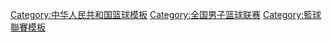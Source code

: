 {{template category|topic=[[全國男子籃球聯賽|全國男子籃球聯賽]]}}
[[Category:中华人民共和国篮球模板|Category:中华人民共和国篮球模板]]
[[Category:全国男子篮球联赛|Category:全国男子篮球联赛]]
[[Category:籃球聯賽模板|Category:籃球聯賽模板]]